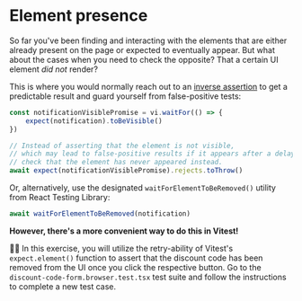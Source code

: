 # Element presence

So far you've been finding and interacting with the elements that are either already present on the page or expected to eventually appear. But what about the cases when you need to check the opposite? That a certain UI element _did not_ render?

This is where you would normally reach out to an [inverse assertion](https://www.epicweb.dev/inverse-assertions) to get a predictable result and guard yourself from false-positive tests:

```ts
const notificationVisiblePromise = vi.waitFor(() => {
	expect(notification).toBeVisible()
})

// Instead of asserting that the element is not visible,
// which may lead to false-positive results if it appears after a delay,
// check that the element has never appeared instead.
await expect(notificationVisiblePromise).rejects.toThrow()
```

Or, alternatively, use the designated `waitForElementToBeRemoved()` utility from React Testing Library:

```ts
await waitForElementToBeRemoved(notification)
```

**However, there's a more convenient way to do this in Vitest!**

👨‍💼 In this exercise, you will utilize the retry-ability of Vitest's `expect.element()` function to assert that the discount code has been removed from the UI once you click the respective button. Go to the <InlineFile file="./src/discount-code-form.browser.test.tsx">`discount-code-form.browser.test.tsx`</InlineFile> test suite and follow the instructions to complete a new test case.
